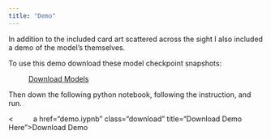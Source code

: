 ```yaml
---
title: "Demo"
---
```


In addition to the included card art scattered across the sight I also included a demo of the model's themselves.

To use this demo download these model checkpoint snapshots:

&nbsp;&nbsp;&nbsp;&nbsp;&nbsp;&nbsp;&nbsp;&nbsp;&nbsp;&nbsp;<a href="models" class="download" title="Download Models Here">Download Models</a>

Then down the following python notebook, following the instruction, and run.

<&nbsp;&nbsp;&nbsp;&nbsp;&nbsp;&nbsp;&nbsp;&nbsp;&nbsp;&nbsp;a href="demo.iypnb" class="download" title="Download Demo Here">Download Demo</a>